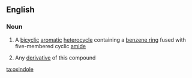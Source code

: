 ==English==

===Noun===
{{wikipedia}}
{{en-noun|~}}

#{{context|uncountable|organic compound|lang=en}} A [[bicyclic]] [[aromatic]] [[heterocycle]] containing a [[benzene ring]] fused with five-membered cyclic [[amide]]
#{{context|countable|organic compound|lang=en}} Any [[derivative]] of this compound

[[ta:oxindole]]